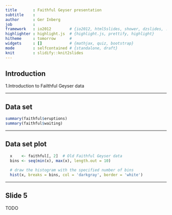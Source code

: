 ```yaml
---
title       : Faithful Geyser presentation
subtitle    : 
author      : Ger Inberg
job         : 
framework   : io2012        # {io2012, html5slides, shower, dzslides, ...}
highlighter : highlight.js  # {highlight.js, prettify, highlight}
hitheme     : tomorrow      # 
widgets     : []            # {mathjax, quiz, bootstrap}
mode        : selfcontained # {standalone, draft}
knit        : slidify::knit2slides
---
```


## Introduction

1.Introduction to Failthful Geyser data

---

## Data set

```r
summary(faithful$eruptions)
summary(faithful$waiting)
```

---

## Data set plot

```r
  x    <- faithful[, 2]  # Old Faithful Geyser data
  bins <- seq(min(x), max(x), length.out = 10)
  
  # draw the histogram with the specified number of bins
  hist(x, breaks = bins, col = 'darkgray', border = 'white')
```

---

## Slide 5

TODO



